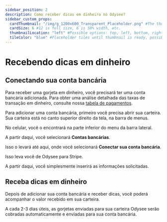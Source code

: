 ---
sidebar_position: 2
description: Como receber dicas em dinheiro no Odysee?
sidebar_custom_props:
  cardThumbnail: "/img/g_1200x600_Transparent_Placeholder.png" #The thumbnail on the category card.
  cardSize: 6 #12 is full size, 6 is 50% width, etc.
  thumbnailLocation: "left" #Possible options: top, left, bottom, right, none
  tileColor: "blue" #Placeholder tiles until thumbnail is ready, possible options: blue, cream, darkpurple, lightpurple, mauve, orange, pink, none
---

# Recebendo dicas em dinheiro

## Conectando sua conta bancária

Para receber uma gorjeta em dinheiro, você precisará ter uma conta bancária adicionada.
Para obter uma análise detalhada das taxas de transação em dinheiro, consulte nossa [tabela de pagamentos](https://help.odysee.tv/pt/payments-chart/).

Para adicionar uma conta bancária, primeiro você precisa abrir sua carteira. Sua carteira está no canto superior direito da tela, na barra de menus.

No celular, você o encontrará na parte inferior do menu da barra lateral.

A partir daqui, você selecionará **Contas bancárias**.

Isso o levará até aqui, onde você selecionará **Conectar sua conta bancária**.

Isso leva você de Odysee para Stripe.

A partir daqui, você simplesmente inserirá as informações solicitadas.

## Receba dicas em dinheiro

Depois de adicionar sua conta bancária e receber dicas, você poderá acompanhar o valor recebido em sua carteira.

A cada 2-3 dias úteis, as gorjetas enviadas para sua carteira Odysee serão cobradas automaticamente e enviadas para sua conta bancária.